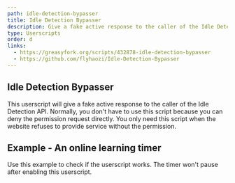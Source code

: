 ```yaml
---
path: idle-detection-bypasser
title: Idle Detection Bypasser
description: Give a fake active response to the caller of the Idle Detection API.
type: Userscripts
order: d
links:
  - https://greasyfork.org/scripts/432878-idle-detection-bypasser
  - https://github.com/flyhaozi/Idle-Detection-Bypasser
---
```

## Idle Detection Bypasser
This userscript will give a fake active response to the caller of the Idle Detection API.
Normally, you don't have to use this script because you can deny the permission request directly.
You only need this script when the website refuses to provide service without the permission.

## Example - An online learning timer
Use this example to check if the userscript works. The timer won't pause after enabling this userscript.

<IdleDetectionExample />